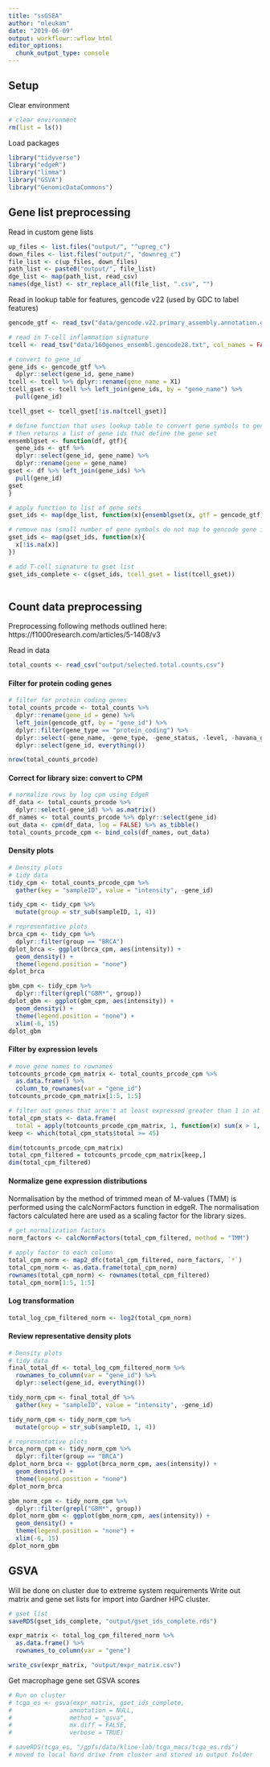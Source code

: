```yaml
---
title: "ssGSEA"
author: "mleukam"
date: "2019-06-09"
output: workflowr::wflow_html
editor_options:
  chunk_output_type: console
---
```


## Setup

Clear environment
```r
# clear environment
rm(list = ls())
```

Load packages
```r
library("tidyverse")
library("edgeR")
library("limma")
library("GSVA")
library("GenomicDataCommons")
```


## Gene list preprocessing

Read in custom gene lists
```r
up_files <- list.files("output/", "^upreg_c")
down_files <- list.files("output/", "downreg_c")
file_list <- c(up_files, down_files)
path_list <- paste0("output/", file_list)
dge_list <- map(path_list, read_csv)
names(dge_list) <- str_replace_all(file_list, ".csv", "")
```

Read in lookup table for features, gencode v22 (used by GDC to label features)
```r
gencode_gtf <- read_tsv("data/gencode.v22.primary_assembly.annotation.gtf.geneinfo")
```


```r
# read in T-cell inflammation signature
tcell <- read_tsv("data/160genes_ensembl.gencode28.txt", col_names = FALSE)

# convert to gene_id
gene_ids <- gencode_gtf %>%
  dplyr::select(gene_id, gene_name)
tcell <- tcell %>% dplyr::rename(gene_name = X1)
tcell_gset <- tcell %>% left_join(gene_ids, by = "gene_name") %>%
  pull(gene_id)

tcell_gset <- tcell_gset[!is.na(tcell_gset)]
```

```r

# define function that uses lookup table to convert gene symbols to gene id
# then returns a list of gene ids that define the gene set
ensemblgset <- function(df, gtf){
  gene_ids <- gtf %>%
  dplyr::select(gene_id, gene_name) %>%
  dplyr::rename(gene = gene_name)
gset <- df %>% left_join(gene_ids) %>%
  pull(gene_id)
gset
}

# apply function to list of gene sets
gset_ids <- map(dge_list, function(x){ensemblgset(x, gtf = gencode_gtf)})

# remove nas (small number of gene symbols do not map to gencode gene ids)
gset_ids <- map(gset_ids, function(x){
  x[!is.na(x)]
})

# add T-cell signature to gset list
gset_ids_complete <- c(gset_ids, tcell_gset = list(tcell_gset))
  
```

## Count data preprocessing

Preprocessing following methods outlined here: https://f1000research.com/articles/5-1408/v3

Read in data
```r
total_counts <- read_csv("output/selected.total.counts.csv")
```

#### Filter for protein coding genes
```r

# filter for protein coding genes
total_counts_prcode <- total_counts %>%
  dplyr::rename(gene_id = gene) %>%
  left_join(gencode_gtf, by = "gene_id") %>%
  dplyr::filter(gene_type == "protein_coding") %>%
  dplyr::select(-gene_name, -gene_type, -gene_status, -level, -havana_gene) %>%
  dplyr::select(gene_id, everything())

nrow(total_counts_prcode)

```

#### Correct for library size: convert to CPM
```r
# normalize rows by log cpm using EdgeR
df_data <- total_counts_prcode %>% 
  dplyr::select(-gene_id) %>% as.matrix()
df_names <- total_counts_prcode %>% dplyr::select(gene_id) 
out_data <- cpm(df_data, log = FALSE) %>% as_tibble()
total_counts_prcode_cpm <- bind_cols(df_names, out_data)
```

#### Density plots
```r
# Density plots
# tidy data
tidy_cpm <- total_counts_prcode_cpm %>% 
  gather(key = "sampleID", value = "intensity", -gene_id) 

tidy_cpm <- tidy_cpm %>%
  mutate(group = str_sub(sampleID, 1, 4))

# representative plots
brca_cpm <- tidy_cpm %>%
  dplyr::filter(group == "BRCA")
dplot_brca <- ggplot(brca_cpm, aes(intensity)) +
  geom_density() + 
  theme(legend.position = "none")
dplot_brca

gbm_cpm <- tidy_cpm %>%
  dplyr::filter(grepl("GBM*", group))
dplot_gbm <- ggplot(gbm_cpm, aes(intensity)) +
  geom_density() + 
  theme(legend.position = "none") +
  xlim(-6, 15)
dplot_gbm
```

#### Filter by expression levels
```r
# move gene names to rownames
totcounts_prcode_cpm_matrix <- total_counts_prcode_cpm %>%
  as.data.frame() %>%
  column_to_rownames(var = "gene_id")
totcounts_prcode_cpm_matrix[1:5, 1:5]

# filter out genes that aren't at least expressed greater than 1 in at least 45 cases (45 being about the size of the smallest group)
total_cpm_stats <- data.frame(
  total = apply(totcounts_prcode_cpm_matrix, 1, function(x) sum(x > 1, na.rm = TRUE)))
keep <- which(total_cpm_stats$total >= 45) 

dim(totcounts_prcode_cpm_matrix)
total_cpm_filtered = totcounts_prcode_cpm_matrix[keep,]
dim(total_cpm_filtered)
```

#### Normalize gene expression distributions

Normalisation by the method of trimmed mean of M-values (TMM) is performed using the calcNormFactors function in edgeR. The normalisation factors calculated here are used as a scaling factor for the library sizes. 
```r
# get normalization factors
norm_factors <- calcNormFactors(total_cpm_filtered, method = "TMM")

# apply factor to each column
total_cpm_norm <- map2_dfc(total_cpm_filtered, norm_factors, `*`)
total_cpm_norm <- as.data.frame(total_cpm_norm)
rownames(total_cpm_norm) <- rownames(total_cpm_filtered)
total_cpm_norm[1:5, 1:5]
```

#### Log transformation
```r
total_log_cpm_filtered_norm <- log2(total_cpm_norm)
```

#### Review representative density plots
```r
# Density plots
# tidy data
final_total_df <- total_log_cpm_filtered_norm %>%
  rownames_to_column(var = "gene_id") %>%
  dplyr::select(gene_id, everything())

tidy_norm_cpm <- final_total_df %>% 
  gather(key = "sampleID", value = "intensity", -gene_id) 

tidy_norm_cpm <- tidy_norm_cpm %>%
  mutate(group = str_sub(sampleID, 1, 4))

# representative plots
brca_norm_cpm <- tidy_norm_cpm %>%
  dplyr::filter(group == "BRCA")
dplot_norm_brca <- ggplot(brca_norm_cpm, aes(intensity)) +
  geom_density() + 
  theme(legend.position = "none")
dplot_norm_brca

gbm_norm_cpm <- tidy_norm_cpm %>%
  dplyr::filter(grepl("GBM*", group))
dplot_norm_gbm <- ggplot(gbm_norm_cpm, aes(intensity)) +
  geom_density() + 
  theme(legend.position = "none") +
  xlim(-6, 15)
dplot_norm_gbm
```


## GSVA
Will be done on cluster due to extreme system requirements
Write out matrix and gene set lists for import into Gardner HPC cluster.
```r
# gset list
saveRDS(gset_ids_complete, "output/gset_ids_complete.rds")

expr_matrix <- total_log_cpm_filtered_norm %>% 
  as.data.frame() %>%
  rownames_to_column(var = "gene")

write_csv(expr_matrix, "output/expr_matrix.csv")

```


Get macrophage gene set GSVA scores
```r

# Run on cluster
# tcga_es <- gsva(expr_matrix, gset_ids_complete,
#                annotation = NULL,
#                method = "gsva",
#                mx.diff = FALSE,
#                verbose = TRUE)

# saveRDS(tcga_es, "/gpfs/data/kline-lab/tcga_macs/tcga_es.rds")
# moved to local hard drive from cluster and stored in output folder

```

